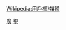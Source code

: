 {{Userbox
 |id=RTHK🕯️
 |id-c=black
 |id-fc=white
 |id-s=11
 |info=這個用戶認為[[香港電台]]已喪失其專業度及公信力。
 |info-c=white
 |info-s=9
 |border-c=black
}}
<noinclude>
[[Wikipedia:用戶框/媒體]][[Category:媒體用戶框模板|廣]][[Category:媒體用戶框模板|視]]
</noinclude>